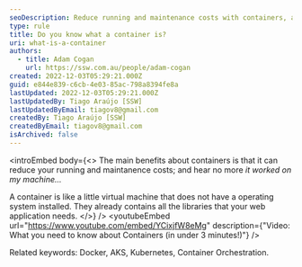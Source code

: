 ```yaml
---
seoDescription: Reduce running and maintenance costs with containers, a lightweight virtual machine that includes all libraries needed for web applications.
type: rule
title: Do you know what a container is?
uri: what-is-a-container
authors:
  - title: Adam Cogan
    url: https://ssw.com.au/people/adam-cogan
created: 2022-12-03T05:29:21.000Z
guid: e844e839-c6cb-4e03-85ac-798a8394fe8a
lastUpdated: 2022-12-03T05:29:21.000Z
lastUpdatedBy: Tiago Araújo [SSW]
lastUpdatedByEmail: tiagov8@gmail.com
createdBy: Tiago Araújo [SSW]
createdByEmail: tiagov8@gmail.com
isArchived: false
---
```


<introEmbed
  body={<>
The main benefits about containers is that it can reduce your running and maintanence costs; and hear no more _it worked on my machine..._

A container is like a little virtual machine that does not have a operating system installed. They already contains all the libraries that your web application needs.
  </>}
/>
<youtubeEmbed url="https://www.youtube.com/embed/YCixjfW8eMg" description={"Video: What you need to know about Containers (in under 3 minutes!)"} />

Related keywords: Docker, AKS, Kubernetes, Container Orchestration.
